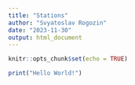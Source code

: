 ```yaml
---
title: "Stations"
author: "Svyatoslav Rogozin"
date: "2023-11-30"
output: html_document
---
```


```r
knitr::opts_chunk$set(echo = TRUE)
```
```r
print("Hello World!")

```

